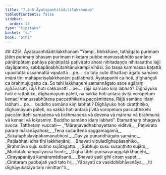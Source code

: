 ```yaml
---
title: "7.3–5 Āyatapaṇhitāditilakkhaṇaṃ"
tableOfContents: false
sidebar:
  order: 15
type: "tipitaka"
basket: "su"
book: "pthi"
---
```



<DynamicBreadcrumb />

<Paragraph type="center" book="pthi">
## 425\. Āyatapaṇhitāditilakkhaṇaṃ
</Paragraph>

<Division number="206" book="pthi">

<Paragraph number="426" book="pthi">
“Yampi, bhikkhave, tathāgato purimaṃ jātiṃ purimaṃ bhavaṃ purimaṃ niketaṃ pubbe manussabhūto samāno pāṇātipātaṃ pahāya pāṇātipātā paṭivirato ahosi nihitadaṇḍo nihitasattho lajjī dayāpanno, sabbapāṇabhūtahitānukampī vihāsi. So tassa kammassa kaṭattā upacitattā ussannattā vipulattā …pe…  so tato cuto itthattaṃ āgato samāno imāni tīṇi mahāpurisalakkhaṇāni paṭilabhati. Āyatapaṇhi ca hoti, dīghaṅguli ca brahmujugatto ca.
</Paragraph>

<Paragraph number="427" book="pthi">
So tehi lakkhaṇehi samannāgato sace agāraṃ ajjhāvasati, rājā hoti cakkavattī …pe…  rājā samāno kiṃ labhati? Dīghāyuko hoti ciraṭṭhitiko, dīghamāyuṃ pāleti, na sakkā hoti antarā jīvitā voropetuṃ kenaci manussabhūtena paccatthikena paccāmittena. Rājā samāno idaṃ labhati …pe…  buddho samāno kiṃ labhati? Dīghāyuko hoti ciraṭṭhitiko, dīghamāyuṃ pāleti, na sakkā hoti antarā jīvitā voropetuṃ paccatthikehi paccāmittehi samaṇena vā brāhmaṇena vā devena vā mārena vā brahmunā vā kenaci vā lokasmiṃ. Buddho samāno idaṃ labhati”. Etamatthaṃ bhagavā avoca.
</Paragraph>

</Division>
<Division number="207" book="pthi">

<Paragraph number="428" book="pthi">
Tatthetaṃ vuccati—
</Paragraph>

<Paragraph number="429" type="verses" book="pthi">
_“Māraṇavadhabhayattano viditvā,_  
_Paṭivirato paraṃ māraṇāyahosi;_  
_Tena sucaritena saggamagamā,_  
_Sukataphalavipākamanubhosi._  

</Paragraph>

<Paragraph number="430" type="verses" book="pthi">
_Caviya punaridhāgato samāno,_  
_Paṭilabhati idha tīṇi lakkhaṇāni;_  
_Bhavati vipuladīghapāsaṇhiko,_  
_Brahmāva suju subho sujātagatto._  

</Paragraph>

<Paragraph number="431" type="verses" book="pthi">
_Subhujo susu susaṇṭhito sujāto,_  
_Mudutalunaṅguliyassa honti;_  
_Dīghā tībhi purisavaraggalakkhaṇehi,_  
_Cirayapanāya kumāramādisanti._  

</Paragraph>

<Paragraph number="432" type="verses" book="pthi">
_Bhavati yadi gihī ciraṃ yapeti,_  
_Cirataraṃ pabbajati yadi tato hi;_  
_Yāpayati ca vasiddhibhāvanāya,_  
_Iti dīghāyukatāya taṃ nimittan”ti._
</Paragraph>
</Division>